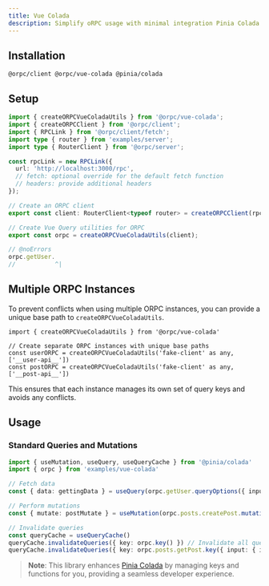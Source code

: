 ```yaml
---
title: Vue Colada
description: Simplify oRPC usage with minimal integration Pinia Colada
---
```


## Installation

```package-install
@orpc/client @orpc/vue-colada @pinia/colada
```

## Setup

```ts twoslash
import { createORPCVueColadaUtils } from '@orpc/vue-colada';
import { createORPCClient } from '@orpc/client';
import { RPCLink } from '@orpc/client/fetch';
import type { router } from 'examples/server';
import type { RouterClient } from '@orpc/server';

const rpcLink = new RPCLink({
  url: 'http://localhost:3000/rpc',
  // fetch: optional override for the default fetch function
  // headers: provide additional headers
});

// Create an ORPC client
export const client: RouterClient<typeof router> = createORPCClient(rpcLink);

// Create Vue Query utilities for ORPC
export const orpc = createORPCVueColadaUtils(client);

// @noErrors
orpc.getUser.
//           ^|
```

## Multiple ORPC Instances

To prevent conflicts when using multiple ORPC instances, you can provide a unique base path to `createORPCVueColadaUtils`.

```tsx twoslash
import { createORPCVueColadaUtils } from '@orpc/vue-colada'

// Create separate ORPC instances with unique base paths
const userORPC = createORPCVueColadaUtils('fake-client' as any, ['__user-api__'])
const postORPC = createORPCVueColadaUtils('fake-client' as any, ['__post-api__'])
```

This ensures that each instance manages its own set of query keys and avoids any conflicts.

## Usage

### Standard Queries and Mutations

```ts twoslash
import { useMutation, useQuery, useQueryCache } from '@pinia/colada'
import { orpc } from 'examples/vue-colada'

// Fetch data
const { data: gettingData } = useQuery(orpc.getUser.queryOptions({ input: { id: '123' } }))

// Perform mutations
const { mutate: postMutate } = useMutation(orpc.posts.createPost.mutationOptions())

// Invalidate queries
const queryCache = useQueryCache()
queryCache.invalidateQueries({ key: orpc.key() }) // Invalidate all queries
queryCache.invalidateQueries({ key: orpc.posts.getPost.key({ input: { id: 'example' } }) }) // Specific queries
```

> **Note**: This library enhances [Pinia Colada](https://pinia-colada.esm.dev/) by managing keys and functions for you, providing a seamless developer experience.
